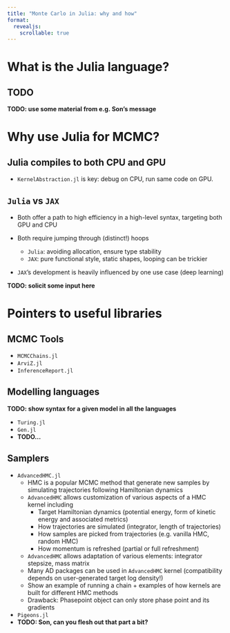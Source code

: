 ```yaml
---
title: "Monte Carlo in Julia: why and how"
format: 
  revealjs:
    scrollable: true
---
```


# What is the Julia language?

## TODO

**TODO: use some material from e.g. Son's message**

# Why use Julia for MCMC?

## Julia compiles to both CPU and GPU

-   `KernelAbstraction.jl` is key: debug on CPU, run same code on GPU.

## `Julia` vs `JAX`

-   Both offer a path to high efficiency in a high-level syntax, targeting both GPU and CPU

-   Both require jumping through (distinct!) hoops

    -   `Julia`: avoiding allocation, ensure type stability
    -   `JAX`: pure functional style, static shapes, looping can be trickier

-   `JAX`'s development is heavily influenced by one use case (deep learning)

**TODO: solicit some input here**

# Pointers to useful libraries

## MCMC Tools

-   `MCMCChains.jl`
-   `ArviZ.jl`
-   `InferenceReport.jl`

## Modelling languages

**TODO: show syntax for a given model in all the languages**

-   `Turing.jl`
-   `Gen.jl`
-   **TODO...**

## Samplers

-   `AdvancedHMC.jl`
    -   HMC is a popular MCMC method that generate new samples by simulating trajectories following Hamiltonian dynamics
    -   `AdvancedHMC` allows customization of various aspects of a HMC kernel including
        -   Target Hamiltonian dynamics (potential energy, form of kinetic energy and associated metrics)
        -   How trajectories are simulated (integrator, length of trajectories)
        -   How samples are picked from trajectories (e.g. vanilla HMC, random HMC)
        -   How momentum is refreshed (partial or full refreshment)
    -   `AdvancedHMC` allows adaptation of various elements: integrator stepsize, mass matrix
    -   Many AD packages can be used in `AdvancedHMC` kernel (compatibility depends on user-generated target log density!)\
    -   Show an example of running a chain + examples of how kernels are built for different HMC methods
    -   Drawback: Phasepoint object can only store phase point and its gradients
-   `Pigeons.jl`
-   **TODO: Son, can you flesh out that part a bit?**
